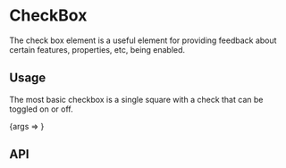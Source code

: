 
<Meta title="Components/Interactable/CheckBox" component={CheckBox}/>

# CheckBox

The check box element is a useful element for providing feedback about certain features, properties, etc, being enabled.

## Usage

The most basic checkbox is a single square with a check that can be toggled on or off.

<Canvas>
    <Story name="Basic" args={{defaultChecked: false}}>{args => <CheckBox {...args}/>}</Story>
</Canvas>

## API

<ArgsTable of={CheckBox}/>
